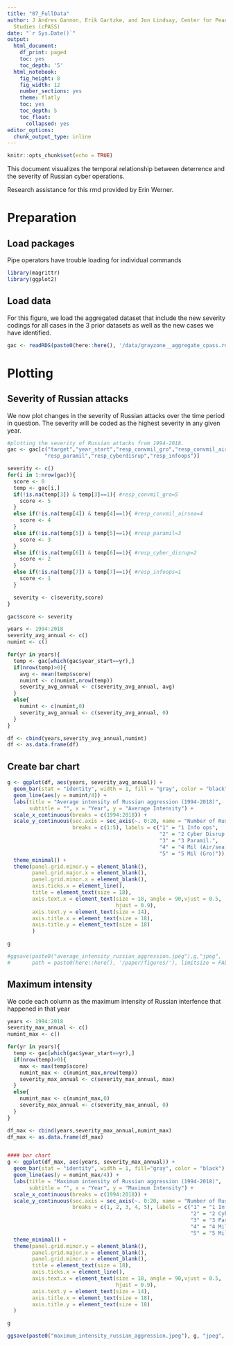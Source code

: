 ```yaml
---
title: "07_FullData"
author: J Andres Gannon, Erik Gartzke, and Jon Lindsay, Center for Peace and Security
  Studies (cPASS)
date: "`r Sys.Date()`"
output:
  html_document:
    df_print: paged
    toc: yes
    toc_depth: '5'
  html_notebook:
    fig_height: 8
    fig_width: 12
    number_sections: yes
    theme: flatly
    toc: yes
    toc_depth: 5
    toc_float:
      collapsed: yes
editor_options:
  chunk_output_type: inline
---
```


```r
knitr::opts_chunk$set(echo = TRUE)
```

This document visualizes the temporal relationship between deterrence and the severity of Russian cyber operations.

Research assistance for this rmd provided by Erin Werner.

# Preparation
## Load packages
Pipe operators have trouble loading for individual commands
```r
library(magrittr)
library(ggplot2)
```

## Load data
For this figure, we load the aggregated dataset that include the new severity codings for all cases in the 3 prior datasets as well as the new cases we have identified.
```r
gac <- readRDS(paste0(here::here(), '/data/grayzone__aggregate_cpass.rds'))
```

# Plotting
## Severity of Russian attacks
We now plot changes in the severity of Russian attacks over the time period in question. The severity will be coded as the highest severity in any given year.
```r
#plotting the severity of Russian attacks from 1994-2018.
gac <- gac[c("target","year_start","resp_convmil_gro","resp_convmil_airsea",
            "resp_paramil","resp_cyberdisrup","resp_infoops")]

severity <- c()
for(i in 1:nrow(gac)){
  score <- 0
  temp <- gac[i,]
  if(!is.na(temp[3]) & temp[3]==1){ #resp_convmil_gro=5
    score <- 5
  }
  else if(!is.na(temp[4]) & temp[4]==1){ #resp_convmil_airsea=4
    score <- 4
  }
  else if(!is.na(temp[5]) & temp[5]==1){ #resp_paramil=3
    score <- 3
  }
  else if(!is.na(temp[6]) & temp[6]==1){ #resp_cyber_disrup=2
    score <- 2
  }
  else if(!is.na(temp[7]) & temp[7]==1){ #resp_infoops=1
    score <- 1
  }

  severity <- c(severity,score)
}

gac$score <- severity

years <- 1994:2018
severity_avg_annual <- c()
numint <- c()

for(yr in years){
  temp <- gac[which(gac$year_start==yr),]
  if(nrow(temp)>0){
    avg <- mean(temp$score)
    numint <- c(numint,nrow(temp))
    severity_avg_annual <- c(severity_avg_annual, avg)
  }
  else{
    numint <- c(numint,0)
    severity_avg_annual <- c(severity_avg_annual, 0)
  }
}

df <- cbind(years,severity_avg_annual,numint)
df <- as.data.frame(df)
```

## Create bar chart
```r
g <- ggplot(df, aes(years, severity_avg_annual)) +
  geom_bar(stat = "identity", width = 1, fill = "gray", color = "black") +
  geom_line(aes(y = numint/4)) +
  labs(title = "Average intensity of Russian aggression (1994-2018)",
       subtitle = "", x = "Year", y = "Average Intensity") +
  scale_x_continuous(breaks = c(1994:2018)) +
  scale_y_continuous(sec.axis = sec_axis(~. 0:20, name = "Number of Russian Interventions"),
                     breaks = c(1:5), labels = c("1" = "1 Info ops",
                                                 "2" = "2 Cyber Disrup.",
                                                 "3" = "3 Paramil.",
                                                 "4" = "4 Mil (Air/sea)",
                                                 "5" = "5 Mil (Gro)")) +
  theme_minimal() +
  theme(panel.grid.minor.y = element_blank(),
        panel.grid.major.x = element_blank(),
        panel.grid.minor.x = element_blank(),
        axis.ticks.x = element_line(),
        title = element_text(size = 18),
        axis.text.x = element_text(size = 18, angle = 90,vjust = 0.5,
                                   hjust = 0.9),
        axis.text.y = element_text(size = 14),
        axis.title.x = element_text(size = 18),
        axis.title.y = element_text(size = 18)
        )

g

#ggsave(paste0("average_intensity_russian_aggression.jpeg"),g,"jpeg",
#       path = paste0(here::here(), '/paper/figures/'), limitsize = FALSE)
```

## Maximum intensity
We code each column as the maximum intensity of Russian interfence that happened in that year
```r
years <- 1994:2018
severity_max_annual <- c()
numint_max <- c()

for(yr in years){
  temp <- gac[which(gac$year_start==yr),]
  if(nrow(temp)>0){
    max <- max(temp$score)
    numint_max <- c(numint_max,nrow(temp))
    severity_max_annual <- c(severity_max_annual, max)
  }
  else{
    numint_max <- c(numint_max,0)
    severity_max_annual <- c(severity_max_annual, 0)
  }
}

df_max <- cbind(years,severity_max_annual,numint_max)
df_max <- as.data.frame(df_max)


#### bar chart
g <- ggplot(df_max, aes(years, severity_max_annual)) +
  geom_bar(stat = "identity", width = 1, fill="gray", color = "black") +
  geom_line(aes(y = numint_max/4)) +
  labs(title = "Maximum intensity of Russian aggression (1994-2018)",
       subtitle = "", x = "Year", y = "Maximum Intensity") +
  scale_x_continuous(breaks = c(1994:2018)) +
  scale_y_continuous(sec.axis = sec_axis(~. 0:20, name = "Number of Russian Interventions"),
                     breaks = c(1, 2, 3, 4, 5), labels = c("1" = "1 Info ops",
                                                           "2" = "2 Cyber Disrup.",
                                                           "3" = "3 Paramil.",
                                                           "4" = "4 Mil (Air/sea)",
                                                           "5" = "5 Mil (Gro)")) +
  theme_minimal() +
  theme(panel.grid.minor.y = element_blank(),
        panel.grid.major.x = element_blank(),
        panel.grid.minor.x = element_blank(),
        title = element_text(size = 18),
        axis.ticks.x = element_line(),
        axis.text.x = element_text(size = 18, angle = 90,vjust = 0.5,
                                   hjust = 0.9),
        axis.text.y = element_text(size = 14),
        axis.title.x = element_text(size = 18),
        axis.title.y = element_text(size = 18)
  )

g

ggsave(paste0("maximum_intensity_russian_aggression.jpeg"), g, "jpeg", path = paste0(here::here(), '/paper/figures/'), limitsize = FALSE)
```
